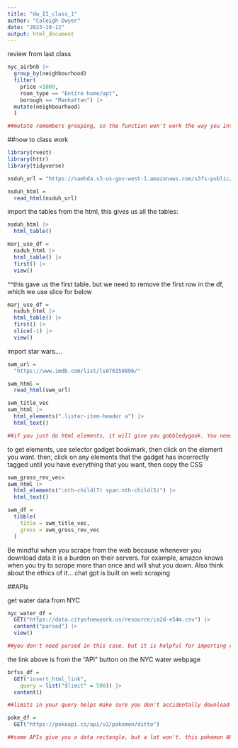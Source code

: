 ```yaml
---
title: "dw_II_class_1"
author: "Caleigh Dwyer"
date: "2023-10-12"
output: html_document
---
```



review from last class

```r
nyc_airbnb |> 
  group_by(neighbourhood)
  filter(
    price <1000,
    room_type == "Entire home/apt",
    borough == "Manhattan") |> 
  mutate(neighbourhood)
  )

##mutate remembers grouping, so the function won't work the way you intend, so never do it when you import the data, only do it as you're summarizing the data or creating plots.
```


##now to class work

```r
library(rvest)
library(httr)
library(tidyverse)
```


```r
nsduh_url = "https://samhda.s3-us-gov-west-1.amazonaws.com/s3fs-public/field-uploads/2k15StateFiles/NSDUHsaeShortTermCHG2015.htm"

nsduh_html =
  read_html(nsduh_url)
```

import the tables from the html, this gives us all the tables:

```r
nsduh_html |> 
  html_table()
```

```r
marj_use_df =
  nsduh_html |> 
  html_table() |> 
  first() |> 
  view()
```
^^this gave us the first table. but we need to remove the first row in the df, which we use slice for below

```r
marj_use_df =
  nsduh_html |> 
  html_table() |> 
  first() |> 
  slice(-1) |> 
  view() 

```

import star wars....

```r
swm_url = 
  "https://www.imdb.com/list/ls070150896/"

swm_html =
  read_html(swm_url)
```


```r
swm_title_vec
swm_html |> 
  html_elements(".lister-item-header a") |> 
  html_text()

##if you just do html elements, it will give you gobbledygook. You need to then pipe to html_text so that it can parse out the text.
```

to get elements, use selector gadget bookmark, then click on the element you want. then, click on any elements that the gadget has incorrectly tagged until you have everything that you want, then copy the CSS

```r
swm_gross_rev_vec=
swm_html |> 
  html_elements(":nth-child(7) span:nth-child(5)") |> 
  html_text()
```


```r
swm_df =
  tibble(
    title = swm_title_vec,
    gross = swm_gross_rev_vec
  )
```
Be mindful when you scrape from the web because whenever you download data it is a burden on their servers. for example, amazon knows when you try to scrape more than once and will shut you down. Also think about the ethics of it... chat gpt is built on web scraping


##APIs

get water data from NYC

```r
nyc_water_df =
  GET("https://data.cityofnewyork.us/resource/ia2d-e54m.csv") |> 
  content("parsed") |> 
  view()

##you don't need parsed in this case, but it is helpful for importing columns thoughtfully
```

the link above is from the "API" button on the NYC water webpage

```r
brfss_df =
  GET("insert_html_link",
    query = list("$limit" = 500)) |> 
  content()

##limits in your query helps make sure you don't accidentally download 10 GB of data

```


```r
poke_df =
  GET("https://pokeapi.co/api/v2/pokemon/ditto")

##some APIs give you a data rectangle, but a lot won't. this pokemon API just gives you a jumble of information
```

